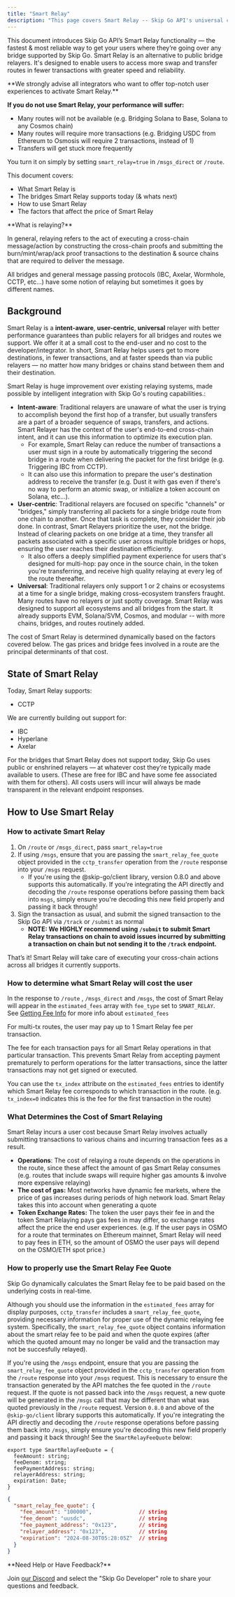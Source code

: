 ```yaml
---
title: "Smart Relay"
description: "This page covers Smart Relay -- Skip Go API's universal cross-chain data & token delivery service"
---
```


This document introduces Skip Go API’s Smart Relay functionality — the fastest & most reliable way to get your users where they’re going over any bridge supported by Skip Go. Smart Relay is an alternative to public bridge relayers. It's designed to enable users to access more swap and transfer routes in fewer transactions with greater speed and reliability.


 <Warning>
 **We strongly advise all integrators who want to offer top-notch user experiences to activate Smart Relay.**
 
 **If you do not use Smart Relay, your performance will suffer:** 
 
 * Many routes will not be available (e.g. Bridging Solana to Base, Solana to any Cosmos chain)
 * Many routes will require more transactions (e.g. Bridging USDC from Ethereum to Osmosis will require 2 transactions, instead of 1)
 * Transfers will get stuck more frequently
 
 You turn it on simply by setting `smart_relay=true` in `/msgs_direct` or `/route`.
</Warning>

This document covers: 

* What Smart Relay is
* The bridges Smart Relay supports today (& whats next)
* How to use Smart Relay
* The factors that affect the price of Smart Relay


 <Info>
 **What is relaying?**
 
 In general, relaying refers to the act of executing a cross-chain message/action by constructing the cross-chain proofs and submitting the burn/mint/wrap/ack proof transactions to the destination & source chains that are required to deliver the message.
 
 All bridges and general message passing protocols (IBC, Axelar, Wormhole, CCTP, etc…) have some notion of relaying but sometimes it goes by different names.
</Info>

## Background

Smart Relay is a **intent-aware**, **user-centric**, **universal** relayer with better performance guarantees than public relayers for all bridges and routes we support. We offer it at a small cost to the end-user and no cost to the developer/integrator. In short, Smart Relay helps users get to more destinations, in fewer transactions, and at faster speeds than via public relayers — no matter how many bridges or chains stand between them and their destination. 

Smart Relay is huge improvement over existing relaying systems, made possible by intelligent integration with Skip Go's routing capabilities.: 

* **Intent-aware**: Traditional relayers are unaware of what the user is trying to accomplish beyond the first hop of a transfer, but usually transfers are a part of a broader sequence of swaps, transfers, and actions. Smart Relayer has the context of the user's end-to-end cross-chain intent, and it can use this information to optimize its execution plan.  
   * For example, Smart Relay can reduce the number of transactions a user must sign in a route by automatically triggering the second bridge in a route when delivering the packet for the first bridge (e.g. Triggering IBC from CCTP).  
   * It can also use this information to prepare the user's destination address to receive the transfer (e.g. Dust it with gas even if there's no way to perform an atomic swap, or initialize a token account on Solana, etc...).
* **User-centric**: Traditional relayers are focused on specific "channels" or "bridges," simply transferring all packets for a single bridge route from one chain to another. Once that task is complete, they consider their job done. In contrast, Smart Relayers prioritize the user, not the bridge. Instead of clearing packets on one bridge at a time, they transfer all packets associated with a specific user across multiple bridges or hops, ensuring the user reaches their destination efficiently.
   * It also offers a deeply simplified payment experience for users that's designed for multi-hop: pay once in the source chain, in the token you're transferring, and receive high quality relaying at every leg of the route thereafter.
* **Universal**: Traditional relayers only support 1 or 2 chains or ecosystems at a time for a single bridge, making cross-ecosystem transfers fraught. Many routes have no relayers or just spotty coverage. Smart Relay was designed to support all ecosystems and all bridges from the start. It already supports EVM, Solana/SVM, Cosmos, and modular -- with more chains, bridges, and routes routinely added.

The cost of Smart Relay is determined dynamically based on the factors covered below. The gas prices and bridge fees involved in a route are the principal determinants of that cost.

## State of Smart Relay

Today, Smart Relay supports: 

* CCTP

We are currently building out support for: 

* IBC
* Hyperlane
* Axelar

For the bridges that Smart Relay does not support today, Skip Go uses public or enshrined relayers — at whatever cost they’re typically made available to users. (These are free for IBC and have some fee associated with them for others). All costs users will incur will always be made transparent in the relevant endpoint responses.

## How to Use Smart Relay

### How to activate Smart Relay

1. On `/route` or `/msgs_direct`, pass `smart_relay=true`
2. If using `/msgs`, ensure that you are passing the `smart_relay_fee_quote` object provided in the `cctp_transfer` operation from the `/route` response into your `/msgs` request. 
   - If you're using the @skip-go/client library, version 0.8.0 and above supports this automatically. If you're integrating the API directly and decoding the `/route` response operations before passing them back into `msgs`, simply ensure you're decoding this new field properly and passing it back through!
3. Sign the transaction as usual, and submit the signed transaction to the Skip Go API via `/track` or `/submit` as normal  
   - **NOTE: We HIGHLY recommend using `/submit` to submit Smart Relay transactions on chain to avoid issues incurred by submitting a transaction on chain but not sending it to the `/track` endpoint.**

That’s it! Smart Relay will take care of executing your cross-chain actions across all bridges it currently supports.

### How to determine what Smart Relay will cost the user

In the response to `/route` , `/msgs_direct` and `/msgs`, the cost of Smart Relay will appear in the `estimated_fees` array with `fee_type` set to `SMART_RELAY`. See [Getting Fee Info](./fee-info) for more info about `estimated_fees`

For multi-tx routes, the user may pay up to 1 Smart Relay fee per transaction. 

The fee for each transaction pays for all Smart Relay operations in that particular transaction. This prevents Smart Relay from accepting payment prematurely to perform operations for the latter transactions, since the latter transactions may not get signed or executed. 

You can use the `tx_index` attribute on the `estimated_fees` entries to identify which Smart Relay fee corresponds to which transaction in the route. (e.g. `tx_index=0` indicates this is the fee for the first transaction in the route)

### What Determines the Cost of Smart Relaying

Smart Relay incurs a user cost because Smart Relay involves actually submitting transactions to various chains and incurring transaction fees as a result. 

* **Operations**: The cost of relaying a route depends on the operations in the route, since these affect the amount of gas Smart Relay consumes (e.g. routes that include swaps will require higher gas amounts & involve more expensive relaying)
* **The cost of gas:** Most networks have dynamic fee markets, where the price of gas increases during periods of high network load. Smart Relay takes this into account when generating a quote
* **Token Exchange Rates:** The token the user pays their fee in and the token Smart Relaying pays gas fees in may differ, so exchange rates affect the price the end user experiences. (e.g. If the user pays in OSMO for a route that terminates on Ethereum mainnet, Smart Relay will need to pay fees in ETH, so the amount of OSMO the user pays will depend on the OSMO/ETH spot price.)

### How to properly use the Smart Relay Fee Quote

Skip Go dynamically calculates the Smart Relay fee to be paid based on the underlying costs in real-time. 

Although you should use the information in the `estimated_fees` array for display purposes, `cctp_transfer` includes a `smart_relay_fee_quote`, providing necessary information for proper use of the dynamic relaying fee system. Specifically, the `smart_relay_fee_quote` object contains information about the smart relay fee to be paid and when the quote expires (after which the quoted amount may no longer be valid and the transaction may not be succesfully relayed). 

If you're using the `/msgs` endpoint, ensure that you are passing the `smart_relay_fee_quote` object provided in the `cctp_transfer` operation from the `/route` response into your `/msgs` request. This is necessary to ensure the transaction generated by the API matches the fee quoted in the `/route` request. If the quote is not passed back into the `/msgs` request, a new quote will be generated in the `/msgs` call that may be different than what was quoted previously in the `/route` request. Version `0.8.0` and above of the `@skip-go/client` library supports this automatically. If you're integrating the API directly and decoding the `/route` response operations before passing them back into `/msgs`, simply ensure you're decoding this new field properly and passing it back through!  See the `SmartRelayFeeQuote` below:

<CodeGroup>

```text TypeScript
export type SmartRelayFeeQuote = {
  feeAmount: string;
  feeDenom: string;
  feePaymentAddress: string;
  relayerAddress: string;
  expiration: Date;
}
```

```JSON JSON
{
  "smart_relay_fee_quote": {
    "fee_amount": "100000",               // string
    "fee_denom": "uusdc",                 // string
    "fee_payment_address": "0x123",       // string
    "relayer_address": "0x123",           // string
    "expiration": "2024-08-30T05:28:05Z"  // string
  }
}
```

</CodeGroup>

 <Check>
**Need Help or Have Feedback?**
 
Join [our Discord](https://skip.build/discord) and select the "Skip Go Developer" role to share your questions and feedback.
 </Check>
